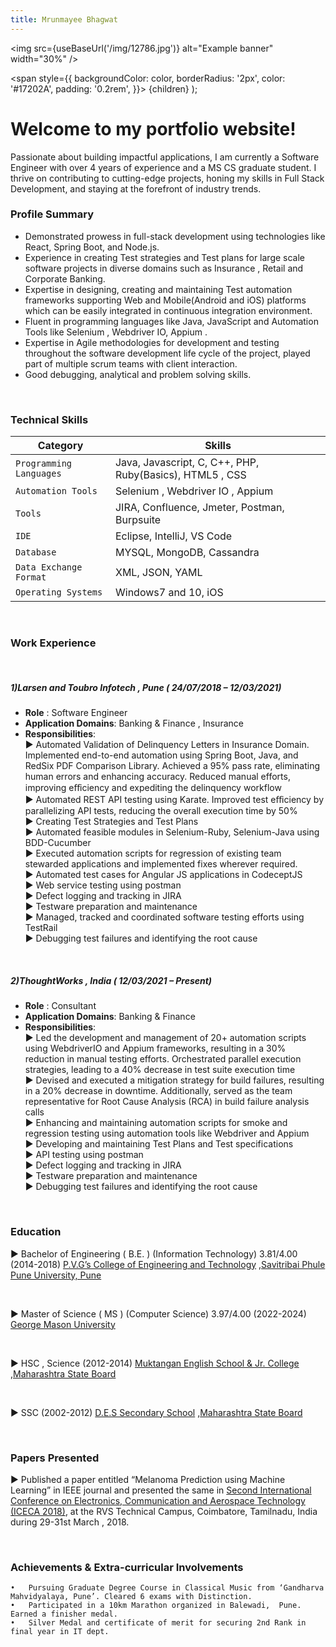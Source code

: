 ```yaml
---
title: Mrunmayee Bhagwat
---
```



<img src={useBaseUrl('/img/12786.jpg')} alt="Example banner"
  width="30%"
/>


  <span
    style={{
      backgroundColor: color,
      borderRadius: '2px',
      color: '#17202A',
      padding: '0.2rem',
    }}>
    {children}
  </span>
);


# Welcome to my portfolio website!

Passionate about building impactful applications, I am currently a Software Engineer with over 4 years of experience and a MS CS graduate student. I thrive on contributing to cutting-edge projects, honing my skills in Full Stack Development, and staying at the forefront of industry trends.
<br/>

### <Highlight color="#039dfc">Profile Summary</Highlight>

- Demonstrated prowess in full-stack development using technologies like React, Spring Boot, and Node.js.
- Experience in creating Test strategies and Test plans for large scale software projects in diverse domains such as Insurance , Retail and Corporate Banking.
- Expertise in designing, creating and maintaining Test automation frameworks supporting Web and Mobile(Android and iOS) platforms which can be easily integrated in continuous integration environment.
- Fluent in programming languages like Java, JavaScript and Automation Tools like Selenium , Webdriver IO, Appium .
- Expertise in Agile methodologies for development and testing throughout the software development life cycle of the project, played part of multiple scrum teams with client interaction.
- Good debugging, analytical and problem solving skills.

<br/>

### <Highlight color="#039dfc">Technical Skills</Highlight>


| Category | Skills |
| ---- | ---- |
| `Programming Languages` | Java, Javascript, C, C++, PHP, Ruby(Basics), HTML5 , CSS |
| `Automation Tools` | Selenium , Webdriver IO , Appium |
| `Tools` | JIRA, Confluence, Jmeter, Postman, Burpsuite |
| `IDE` | Eclipse, IntelliJ, VS Code |
| `Database` | MYSQL, MongoDB, Cassandra |
| `Data Exchange Format` | XML, JSON, YAML |
| `Operating Systems` | Windows7 and 10, iOS |

<br/>

### <Highlight color="#039dfc">Work Experience</Highlight>

<br/>

##### <Highlight color="#039dfc">1)Larsen and Toubro Infotech , Pune   ( 24/07/2018 – 12/03/2021)</Highlight>
- **Role** : Software Engineer
- **Application Domains**: Banking & Finance , Insurance
- **Responsibilities**: <br/>
► Automated Validation of Delinquency Letters in Insurance Domain. Implemented end-to-end automation using Spring Boot, Java, and RedSix PDF Comparison Library. Achieved a 95% pass rate, eliminating human errors and enhancing accuracy. Reduced manual efforts, improving eﬀiciency and expediting the delinquency workflow <br/>
► Automated REST API testing using Karate. Improved test eﬀiciency by parallelizing API tests, reducing the overall execution time by 50% <br/>
► Creating Test Strategies and Test Plans <br/>
► Automated feasible modules in Selenium-Ruby, Selenium-Java using BDD-Cucumber <br/>
► Executed automation scripts for regression of existing team stewarded applications and implemented fixes wherever required.  <br/>
► Automated test cases for Angular JS applications in CodeceptJS  <br/>
► Web service testing using postman  <br/>
► Defect logging and tracking in JIRA  <br/>
► Testware preparation and maintenance  <br/>
► Managed, tracked and coordinated software testing efforts using TestRail  <br/>
► Debugging test failures and identifying the root cause  <br/>

<br/>

##### <Highlight color="#039dfc">2)ThoughtWorks , India   ( 12/03/2021 – Present)</Highlight>
- **Role** : Consultant
- **Application Domains**: Banking & Finance
- **Responsibilities**: <br/>
► Led the development and management of 20+ automation scripts using WebdriverIO and Appium frameworks, resulting in a 30% reduction in manual testing efforts. Orchestrated parallel execution strategies, leading to a 40% decrease in test suite execution time <br/>
► Devised and executed a mitigation strategy for build failures, resulting in a 20% decrease in downtime. Additionally, served as the team representative for Root Cause Analysis (RCA) in build failure analysis calls <br/>
► Enhancing and maintaining automation scripts for smoke and regression testing using automation tools like Webdriver and Appium  <br/>
► Developing and maintaining Test Plans and Test specifications  <br/>
► API  testing using postman  <br/>
► Defect logging and tracking in JIRA  <br/>
► Testware preparation and maintenance  <br/>
► Debugging test failures and identifying the root cause <br/>

<br/>

### <Highlight color="#039dfc"> Education </Highlight>
► Bachelor of Engineering ( B.E. ) (Information Technology)  3.81/4.00 (2014-2018)
[P.V.G’s College of Engineering and Technology][college] ,[Savitribai Phule Pune University, Pune][university]

<br/>

► Master of Science ( MS ) (Computer Science)  3.97/4.00 (2022-2024)
[George Mason University][gmu]

<br/>

► HSC , Science (2012-2014)
[Muktangan English School & Jr. College][jouniorcollege] ,[Maharashtra State Board][msbshse]

<br/>

► SSC (2002-2012)
[D.E.S Secondary School][school] ,[Maharashtra State Board][msbshse]

<br/>

### <Highlight color="#039dfc"> Papers Presented </Highlight>
► Published a paper entitled “Melanoma Prediction using Machine Learning” in IEEE journal and presented the same in [Second International Conference on Electronics, Communication and Aerospace Technology (ICECA 2018)][IEEE], at the RVS Technical Campus, Coimbatore, Tamilnadu, India during 29-31st March , 2018.

<br/>

### <Highlight color="#039dfc"> Achievements & Extra-curricular Involvements </Highlight>
	•	Pursuing Graduate Degree Course in Classical Music from ‘Gandharva Mahvidyalaya, Pune’. Cleared 6 exams with Distinction.
	•	Participated in a 10km Marathon organized in Balewadi,  Pune. Earned a finisher medal.
	•	Silver Medal and certificate of merit for securing 2nd Rank in final year in IT dept.


[project]: /projects
[blog]: /blog/
[org]: https://www.thoughtworks.com/
[college]: https://www.pvgcoet.ac.in/
[gmu]: https://www.gmu.edu/
[university]: http://www.unipune.ac.in/
[IEEE]: http://toc.proceedings.com/41134webtoc.pdf
[Music]: https://abgmvm.org/
[jouniorcollege]: http://www.muktanganenglishschool-jrcollege.in/
[msbshse]: https://www.mahahsscboard.in/
[school]:https://www.despune.org/courses/des-secondary-school/
